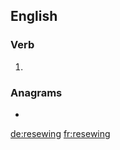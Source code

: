 {{also|re-sewing}}
==English==

===Verb===
{{head|en|present participle}}

# {{present participle of|resew|lang=en|nocat=1}}

===Anagrams===
* {{l|en|sewering}}

[[de:resewing]]
[[fr:resewing]]